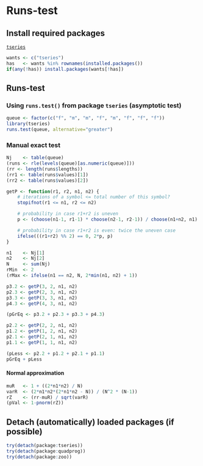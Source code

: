 Runs-test
=========================

Install required packages
-------------------------

[`tseries`](http://cran.r-project.org/package=tseries)

```r
wants <- c("tseries")
has   <- wants %in% rownames(installed.packages())
if(any(!has)) install.packages(wants[!has])
```

Runs-test
-------------------------

### Using `runs.test()` from package `tseries` (asymptotic test)

```r
queue <- factor(c("f", "m", "m", "f", "m", "f", "f", "f"))
library(tseries)
runs.test(queue, alternative="greater")
```

### Manual exact test

```r
Nj    <- table(queue)
(runs <- rle(levels(queue)[as.numeric(queue)]))
(rr <- length(runs$lengths))
(rr1 <- table(runs$values)[1])
(rr2 <- table(runs$values)[2])
```

```r
getP <- function(r1, r2, n1, n2) {
    # iterations of a symbol <= total number of this symbol?
    stopifnot(r1 <= n1, r2 <= n2)

    # probability in case r1+r2 is uneven
    p <- (choose(n1-1, r1-1) * choose(n2-1, r2-1)) / choose(n1+n2, n1)

    # probability in case r1+r2 is even: twice the uneven case
    ifelse(((r1+r2) %% 2) == 0, 2*p, p)
}
```

```r
n1    <- Nj[1]
n2    <- Nj[2]
N     <- sum(Nj)
rMin  <- 2
(rMax <- ifelse(n1 == n2, N, 2*min(n1, n2) + 1))
```

```r
p3.2 <- getP(3, 2, n1, n2)
p2.3 <- getP(2, 3, n1, n2)
p3.3 <- getP(3, 3, n1, n2)
p4.3 <- getP(4, 3, n1, n2)
```
```r
(pGrEq <- p3.2 + p2.3 + p3.3 + p4.3)
```

```r
p2.2 <- getP(2, 2, n1, n2)
p1.2 <- getP(1, 2, n1, n2)
p2.1 <- getP(2, 1, n1, n2)
p1.1 <- getP(1, 1, n1, n2)
```

```r
(pLess <- p2.2 + p1.2 + p2.1 + p1.1)
pGrEq + pLess
```

#### Normal approximation

```r
muR   <- 1 + ((2*n1*n2) / N)
varR  <- (2*n1*n2*(2*n1*n2 - N)) / (N^2 * (N-1))
rZ    <- (rr-muR) / sqrt(varR)
(pVal <- 1-pnorm(rZ))
```

Detach (automatically) loaded packages (if possible)
-------------------------

```r
try(detach(package:tseries))
try(detach(package:quadprog))
try(detach(package:zoo))
```
